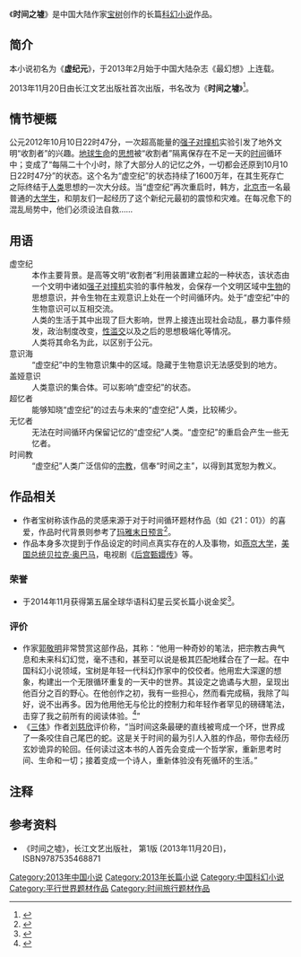 {{Plot style}}
{{infobox Book | 
| name = 时间之墟<ref>{{cite web|author=Amazon|title=时间之墟|url=http://www.amazon.cn/%E6%97%B6%E9%97%B4%E4%B9%8B%E5%A2%9F-%E5%AE%9D%E6%A0%91/dp/B00GG9TJ2O/ref=sr_1_1?s=books&ie=UTF8&qid=1425184393&sr=1-1|time=2013-12-16|language=zh-cn}}</ref>
| title_orig = 
| translator = 
| image = Ruins of TIME Index.jpg
| image_caption = 小说封面
| author = [[宝树|宝树]]
| illustrator = 张晶
| cover_artist =ZUI Factor
| country = {{PRC}}
| language = [[中文|简体中文]]
| series = 
| genre = [[科幻小说|科幻小说]]
| publisher = [[长江文艺出版社|长江文艺出版社]]
| release_date = 2013年11月
| media_type = 印刷（平装16开）
| pages = 412
| isbn = 9787535468871
| preceded_by = 
| followed_by = 
}}
《'''时间之墟'''》是中国大陆作家[[宝树|宝树]]创作的长篇[[科幻小说|科幻小说]]作品。

==简介==
本小说初名为《'''虚纪元'''》，于2013年2月始于中国大陆杂志《最幻想》上连载。

2013年11月20日由长江文艺出版社首次出版，书名改为《'''时间之墟'''》<ref>{{cite web|author=人民网-读书频道|title=人民网11月热书榜：《温家宝谈教育》高居榜首【10】|url=http://book.people.com.cn/n/2013/1216/c371342-23849392-10.html|time=2013-12-16|language=zh-cn|access-date=2015-02-28|archive-date=2016-03-04|archive-url=https://web.archive.org/web/20160304073518/http://book.people.com.cn/n/2013/1216/c371342-23849392-10.html|dead-url=no}}</ref>。

==情节梗概==
公元2012年10月10日22时47分，一次超高能量的[[强子对撞机|强子对撞机]]实验引发了地外文明“收割者”的兴趣。[[地球|地球]][[生命|生命]]的[[思想|思想]]被“收割者”隔离保存在不足一天的[[时间|时间]]循环中；变成了“每隔二十个小时，除了大部分人的记忆之外，一切都会还原到10月10日22时47分”的状态。这个名为“虚空纪”的状态持续了1600万年，在其生死存亡之际终结于[[人类|人类]]思想的一次大分歧。当“虚空纪”再次重启时，韩方，[[北京市|北京市]]一名最普通的[[大学生|大学生]]，和朋友们一起经历了这个新纪元最初的震惊和灾难。在每况愈下的混乱局势中，他们必须设法自救……
==用语==
;虚空纪
:本作主要背景。是高等文明“收割者”利用装置建立起的一种状态，该状态由一个文明中诸如[[强子对撞机|强子对撞机]]实验的事件触发，会保存一个文明区域中[[生物|生物]]的思想意识，并令生物在主观意识上处在一个时间循环内。处于“虚空纪”中的生物意识可以互相交流。<br/>人类的生活于其中出现了巨大影响，世界上接连出现社会动乱，暴力事件频发，政治制度改变，[[性滥交|性滥交]]以及之后的思想极端化等情况。<br/>人类将其命名为此，以区别于公元。
;意识海
:“虚空纪”中的生物意识集中的区域。隐藏于生物意识无法感受到的地方。
;盖娅意识
:人类意识的集合体。可以影响“虚空纪”的状态。
;超忆者
:能够知晓“虚空纪”的过去与未来的“虚空纪”人类，比较稀少。
;无忆者
:无法在时间循环内保留记忆的“虚空纪”人类。“虚空纪”的重启会产生一些无忆者。
;时间教
:“虚空纪”人类广泛信仰的[[宗教|宗教]]，信奉“时间之主”，以得到其宽恕为教义。
==作品相关==
*作者宝树称该作品的灵感来源于对于时间循环题材作品（如《21：01》）的喜爱，作品时代背景则参考了[[2012年預言|玛雅末日预言]]<ref>{{cite web|author=长春晚报|title=时间废墟之上他和你一起推想世界的嬗变|url=http://news.gmw.cn/newspaper/2013-12/22/content_2635470.htm|time=2014-11-2|language=zh-cn|access-date=2015-02-28|archive-date=2016-03-05|archive-url=https://web.archive.org/web/20160305035633/http://news.gmw.cn/newspaper/2013-12/22/content_2635470.htm|dead-url=no}}</ref>。
*作品本身多次提到于作品设定的时间点真实存在的人及事物，如[[燕京大学|燕京大学]]，[[美国总统|美国总统]][[贝拉克·奥巴马|贝拉克·奥巴马]]，电视剧《[[後宮甄嬛傳_(電視劇)|后宫甄嬛传]]》等。
===荣誉===
*于2014年11月获得第五届全球华语科幻星云奖长篇小说金奖<ref>{{cite web|author=新华网|title=第五届全球华语科幻星云奖出炉 《时间之墟》获长篇小说金奖|url=http://news.xinhuanet.com/local/2014-11/02/c_1113080913.htm|time=2014-11-2|language=zh-cn|access-date=2015-02-28|archive-date=2015-04-02|archive-url=https://web.archive.org/web/20150402133900/http://news.xinhuanet.com/local/2014-11/02/c_1113080913.htm|dead-url=no}}</ref>。
===评价===
*作家[[郭敬明|郭敬明]]非常赞赏这部作品，其称：“他用一种奇妙的笔法，把宗教古典气息和未来科幻幻觉，毫不违和，甚至可以说是极其匹配地糅合在了一起。在中国科幻小说领域，宝树是年轻一代科幻作家中的佼佼者。他用宏大深邃的想象，构建出一个无限循环重复的一天中的世界。其设定之诡谲与大胆，呈现出他百分之百的野心。在他创作之初，我有一些担心，然而看完成稿，我除了叫好，说不出再多。因为他用他无与伦比的控制力和年轻作者罕见的磅礴笔法，击穿了我之前所有的阅读体验。<ref>{{cite web|author=华西都市报(成都)|title=金奖获得者，小四的人|url=http://news.163.com/14/1103/03/AA3L7OKF00014AED.html|language=zh-cn|access-date=2015-03-01|archive-date=2019-08-28|archive-url=https://web.archive.org/web/20190828200240/http://news.163.com/14/1103/03/AA3L7OKF00014AED.html|dead-url=no}}</ref>”
*《[[三体|三体]]》作者[[刘慈欣|刘慈欣]]评价称，“当时间这条最硬的直线被弯成一个环，世界成了一条咬住自己尾巴的蛇。这是关于时间的最为引人入胜的作品，带你去经历玄妙诡异的轮回。任何读过这本书的人首先会变成一个哲学家，重新思考时间、生命和一切；接着变成一个诗人，重新体验没有死循环的生活。”

==注释==

{{reflist}}

==参考资料==
*《时间之墟》，长江文艺出版社， 第1版 (2013年11月20日)，ISBN9787535468871

[[Category:2013年中国小说|Category:2013年中国小说]]
[[Category:2013年长篇小说|Category:2013年长篇小说]]
[[Category:中国科幻小说|Category:中国科幻小说]]
[[Category:平行世界题材作品|Category:平行世界题材作品]]
[[Category:时间旅行题材作品|Category:时间旅行题材作品]]